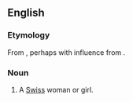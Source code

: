 ==English==

===Etymology===
From {{suffix|Swiss|ess|lang=en}}, perhaps with influence from {{etyl|fr|en}} {{m|fr|Suissesse}}.

===Noun===
{{en-noun|es}}

# {{label|en|somewhat|_|rare}} A [[Swiss]] woman or girl.